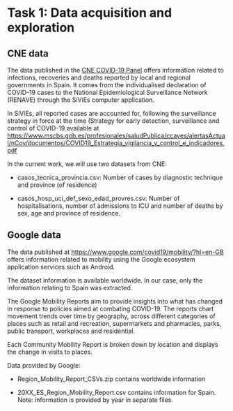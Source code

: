# Task 1: Data acquisition and exploration {#sec-data}

## CNE data

The data published in the [CNE COVID-19 Panel](https://cnecovid.isciii.es/covid19/#distribuci%C3%B3n-geogr%C3%A1fica) offers information related to infections, recoveries and deaths reported by local and regional governments in Spain. It comes from the individualised declaration of COVID-19 cases to the National Epidemiological Surveillance Network (RENAVE) through the SiViEs computer application.

In SiViEs, all reported cases are accounted for, following the surveillance strategy in force at the time (Strategy for early detection, surveillance and control of COVID-19 available at <https://www.mscbs.gob.es/profesionales/saludPublica/ccayes/alertasActual/nCov/documentos/COVID19_Estrategia_vigilancia_y_control_e_indicadores.pdf>

In the current work, we will use two datasets from CNE:

-   casos_tecnica_provincia.csv: Number of cases by diagnostic technique and province (of residence)

-   casos_hosp_uci_def_sexo_edad_provres.csv: Number of hospitalisations, number of admissions to ICU and number of deaths by sex, age and province of residence.

## Google data

The data published at [https://www.google.com/covid19/mobility/?hl=en-GB](https://www.google.com/covid19/mobility/?hl=en-GB) offers information related to mobility using the Google ecosystem application services such as Android.

The dataset information is available worldwide. In our case, only the information relating to Spain was extracted.

The Google Mobility Reports aim to provide insights into what has changed in response to policies aimed at combating COVID-19. The reports chart movement trends over time by geography, across different categories of places such as retail and recreation, supermarkets and pharmacies, parks, public transport, workplaces and residential.

Each Community Mobility Report is broken down by location and displays the change in visits to places.

Data provided by Google:

-   Region_Mobility_Report_CSVs.zip contains worldwide information

-   20XX_ES_Region_Mobility_Report.csv contains information for Spain. Note: information is provided by year in separate files.



